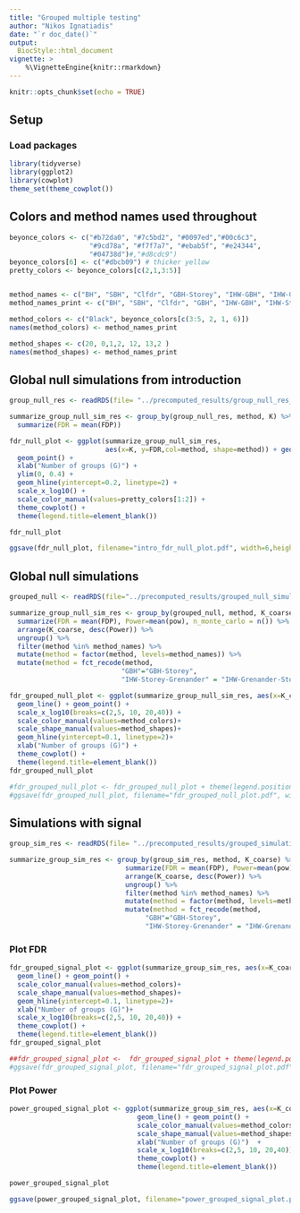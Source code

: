 ```yaml
---
title: "Grouped multiple testing"
author: "Nikos Ignatiadis"
date: "`r doc_date()`"
output:
  BiocStyle::html_document
vignette: >
    %\VignetteEngine{knitr::rmarkdown}
---
```


```r
knitr::opts_chunk$set(echo = TRUE)
```

## Setup

### Load packages

```r
library(tidyverse)
library(ggplot2)
library(cowplot)
theme_set(theme_cowplot())
```

## Colors and method names used throughout 

```r
beyonce_colors <- c("#b72da0", "#7c5bd2", "#0097ed","#00c6c3",
                    "#9cd78a", "#f7f7a7", "#ebab5f", "#e24344",
                    "#04738d")#,"#d8cdc9")
beyonce_colors[6] <- c("#dbcb09") # thicker yellow
pretty_colors <- beyonce_colors[c(2,1,3:5)]


method_names <- c("BH", "SBH", "Clfdr", "GBH-Storey", "IHW-GBH", "IHW-Grenander-Storey", "SABHA")
method_names_print <- c("BH", "SBH", "Clfdr", "GBH", "IHW-GBH", "IHW-Storey-Grenander", "SABHA")

method_colors <- c("Black", beyonce_colors[c(3:5, 2, 1, 6)])
names(method_colors) <- method_names_print

method_shapes <- c(20, 0,1,2, 12, 13,2 )
names(method_shapes) <- method_names_print
```

##  Global null simulations from introduction

```r
group_null_res <- readRDS(file= "../precomputed_results/group_null_res_intro.Rds")
```

```r
summarize_group_null_sim_res <- group_by(group_null_res, method, K) %>%
  summarize(FDR = mean(FDP))
```

```r
fdr_null_plot <- ggplot(summarize_group_null_sim_res, 
                        aes(x=K, y=FDR,col=method, shape=method)) + geom_line() +
  geom_point() +
  xlab("Number of groups (G)") + 
  ylim(0, 0.4) + 
  geom_hline(yintercept=0.2, linetype=2) + 
  scale_x_log10() + 
  scale_color_manual(values=pretty_colors[1:2]) + 
  theme_cowplot() + 
  theme(legend.title=element_blank())

fdr_null_plot
```
```r
ggsave(fdr_null_plot, filename="intro_fdr_null_plot.pdf", width=6,height=2.5)
```

##  Global null simulations



```r
grouped_null <- readRDS(file="../precomputed_results/grouped_null_simulations_all_methods.Rds")  
```

```r
summarize_group_null_sim_res <- group_by(grouped_null, method, K_coarse) %>%
  summarize(FDR = mean(FDP), Power=mean(pow), n_monte_carlo = n()) %>%
  arrange(K_coarse, desc(Power)) %>% 
  ungroup() %>%
  filter(method %in% method_names) %>%
  mutate(method = factor(method, levels=method_names)) %>%
  mutate(method = fct_recode(method, 
                            "GBH"="GBH-Storey",
                            "IHW-Storey-Grenander" = "IHW-Grenander-Storey"))

```

```r
fdr_grouped_null_plot <- ggplot(summarize_group_null_sim_res, aes(x=K_coarse, y=FDR,shape=method, col=method)) + 
  geom_line() + geom_point() + 
  scale_x_log10(breaks=c(2,5, 10, 20,40)) + 
  scale_color_manual(values=method_colors)+
  scale_shape_manual(values=method_shapes)+
  geom_hline(yintercept=0.1, linetype=2)+
  xlab("Number of groups (G)") +
  theme_cowplot() + 
  theme(legend.title=element_blank())
fdr_grouped_null_plot
```

```r
#fdr_grouped_null_plot <- fdr_grouped_null_plot + theme(legend.position = "none")
#ggsave(fdr_grouped_null_plot, filename="fdr_grouped_null_plot.pdf", width=3.4,height=2.8)
```



## Simulations with signal

```r
group_sim_res <- readRDS(file= "../precomputed_results/grouped_simulations_signal.Rds")
```

```r
summarize_group_sim_res <- group_by(group_sim_res, method, K_coarse) %>%
                             summarize(FDR = mean(FDP), Power=mean(pow)) %>%
                             arrange(K_coarse, desc(Power)) %>% 
                             ungroup() %>%
                             filter(method %in% method_names) %>%
                             mutate(method = factor(method, levels=method_names)) %>%
                             mutate(method = fct_recode(method, 
                                  "GBH"="GBH-Storey",
                                  "IHW-Storey-Grenander" = "IHW-Grenander-Storey"))
```

### Plot FDR

```r
fdr_grouped_signal_plot <- ggplot(summarize_group_sim_res, aes(x=K_coarse, y=FDR,shape=method, col=method)) + 
  geom_line() + geom_point() + 
  scale_color_manual(values=method_colors)+
  scale_shape_manual(values=method_shapes)+
  geom_hline(yintercept=0.1, linetype=2)+
  xlab("Number of groups (G)")+ 
  scale_x_log10(breaks=c(2,5, 10, 20,40)) +   
  theme_cowplot() +
  theme(legend.title=element_blank())
fdr_grouped_signal_plot
```

```r
##fdr_grouped_signal_plot <-  fdr_grouped_signal_plot + theme(legend.position = "none")
#ggsave(fdr_grouped_signal_plot, filename="fdr_grouped_signal_plot.pdf", width=3.4,height=2.8)
```

### Plot Power

```r
power_grouped_signal_plot <- ggplot(summarize_group_sim_res, aes(x=K_coarse, y=Power, shape=method, col=method)) + 
                                geom_line() + geom_point() + 
                                scale_color_manual(values=method_colors) + 
                                scale_shape_manual(values=method_shapes) +
                                xlab("Number of groups (G)")  +
                                scale_x_log10(breaks=c(2,5, 10, 20,40)) +   
                                theme_cowplot() + 
                                theme(legend.title=element_blank())

power_grouped_signal_plot
```

```r
ggsave(power_grouped_signal_plot, filename="power_grouped_signal_plot.pdf", width=5.6,height=2.8)
```

